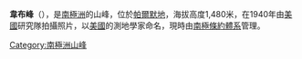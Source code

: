 {{coord|69|38|S|66|28|W|display=title}}

'''韋布峰'''（{{lang-en|Webb Peak}}），是[[南極洲|南極洲]]的山峰，位於[[帕爾默地|帕爾默地]]，海拔高度1,480米，在1940年由[[美國|美國]]研究隊拍攝照片，以[[美國|美國]]的測地學家命名，現時由[[南極條約體系|南極條約體系]]管理。

{{Antarctica-geo-stub}}
[[Category:南極洲山峰|Category:南極洲山峰]]